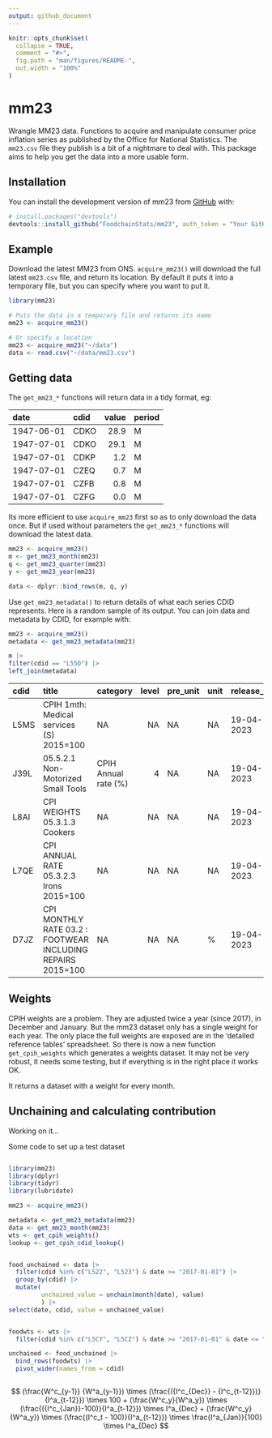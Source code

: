 ```yaml
---
output: github_document
---
```


<!-- README.md is generated from README.Rmd. Please edit that file -->

```r
knitr::opts_chunk$set(
  collapse = TRUE,
  comment = "#>",
  fig.path = "man/figures/README-",
  out.width = "100%"
)
```

# mm23

<!-- badges: start -->
<!-- badges: end -->

Wrangle MM23 data. Functions to acquire and manipulate consumer price inflation
series as published by the Office for National Statistics. The `mm23.csv` file
they publish is a bit of a nightmare to deal with. This package aims to help you
get the data into a more usable form.

## Installation

You can install the development version of mm23 from
[GitHub](https://github.com/) with:

``` r
# install.packages("devtools")
devtools::install_github("FoodchainStats/mm23", auth_token = "Your GitHub PAT")
```

## Example

Download the latest MM23 from ONS. `acquire_mm23()` will download the full latest
`mm23.csv` file, and return its location. By default it puts it into a temporary
file, but you can specify where you want to put it.

```r
library(mm23)

# Puts the data in a temporary file and returns its name
mm23 <- acquire_mm23()

# Or specify a location
mm23 <- acquire_mm23("~/data")
data <- read.csv("~/data/mm23.csv")

```

## Getting data

The `get_mm23_*` functions will return data in a tidy format, eg:

|date       |cdid | value|period |
|:----------|:----|-----:|:------|
|1947-06-01 |CDKO |  28.9|M      |
|1947-07-01 |CDKO |  29.1|M      |
|1947-07-01 |CDKP |   1.2|M      |
|1947-07-01 |CZEQ |   0.7|M      |
|1947-07-01 |CZFB |   0.8|M      |
|1947-07-01 |CZFG |   0.0|M      |

Its more efficient to use `acquire_mm23` first so as to only download the data
once. But if used without parameters the `get_mm23_*` functions will download
the latest data.


```r
mm23 <- acquire_mm23()
m <- get_mm23_month(mm23)
q <- get_mm23_quarter(mm23)
y <- get_mm23_year(mm23)

data <- dplyr::bind_rows(m, q, y)
```

Use `get_mm23_metadata()` to return details of what each series CDID represents.
Here is a random sample of its output. You can join data and metadata by CDID,
for example with:

```r
mm23 <- acquire_mm23()
metadata <- get_mm23_metadata(mm23)

m |>
filter(cdid == "L55O") |>
left_join(metadata)

```

|cdid |title                                                       |category             | level|pre_unit |unit |release_date |next_release |important_notes |
|:----|:-----------------------------------------------------------|:--------------------|-----:|:--------|:----|:------------|:------------|:---------------|
|L5MS |CPIH 1mth: Medical services (S) 2015=100                    |NA                   |    NA|NA       |NA   |19-04-2023   |24 May 2023  |NA              |
|J39L |05.5.2.1 Non-Motorized Small Tools                          |CPIH Annual rate (%) |     4|NA       |NA   |19-04-2023   |24 May 2023  |NA              |
|L8AI |CPI WEIGHTS 05.3.1.3 Cookers                                |NA                   |    NA|NA       |NA   |19-04-2023   |24 May 2023  |NA              |
|L7QE |CPI ANNUAL RATE 05.3.2.3 Irons 2015=100                     |NA                   |    NA|NA       |NA   |19-04-2023   |24 May 2023  |NA              |
|D7JZ |CPI MONTHLY RATE 03.2 : FOOTWEAR INCLUDING REPAIRS 2015=100 |NA                   |    NA|NA       |%    |19-04-2023   |24 May 2023  |NA              |


## Weights

CPIH weights are a problem. They are adjusted twice a year (since 2017), in
December and January. But the mm23 dataset only has a single weight for each
year. The only place the full weights are exposed are in the 'detailed reference
tables' spreadsheet. So there is now a new function `get_cpih_weights` which
generates a weights dataset. It may not be very robust, it needs some testing,
but if everything is in the right place it works OK.

It returns a dataset with a weight for every month.

## Unchaining and calculating contribution

Working on it...

Some code to set up a test dataset

```r

library(mm23)
library(dplyr)
library(tidyr)
library(lubridate)

mm23 <- acquire_mm23()

metadata <- get_mm23_metadata(mm23)
data <- get_mm23_month(mm23)
wts <- get_cpih_weights()
lookup <- get_cpih_cdid_lookup()


food_unchained <- data |> 
  filter(cdid %in% c("L522", "L523") & date >= "2017-01-01") |> 
  group_by(cdid) |> 
  mutate(
         unchained_value = unchain(month(date), value)
         ) |> 
select(date, cdid, value = unchained_value)


foodwts <- wts |> 
  filter(cdid %in% c("L5CY", "L5CZ") & date >= "2017-01-01" & date <= "2023-03-01") 

unchained <- food_unchained |> 
  bind_rows(foodwts) |> 
  pivot_wider(names_from = cdid)



```


$$
(\frac{W^c_{y-1}} {W^a_{y-1}})
\times
(\frac{({I^c_{Dec}} - {I^c_{t-12}})}{I^a_{t-12}})
\times
100
+
(\frac{W^c_y}{W^a_y})
\times
(\frac{({I^c_{Jan}}-100)}{I^a_{t-12}})
\times
I^a_{Dec}
+
(\frac{W^c_y}{W^a_y})
\times
(\frac{(I^c_t - 100)}{I^a_{t-12}})
\times
\frac{I^a_{Jan}}{100}
\times
I^a_{Dec}
$$

